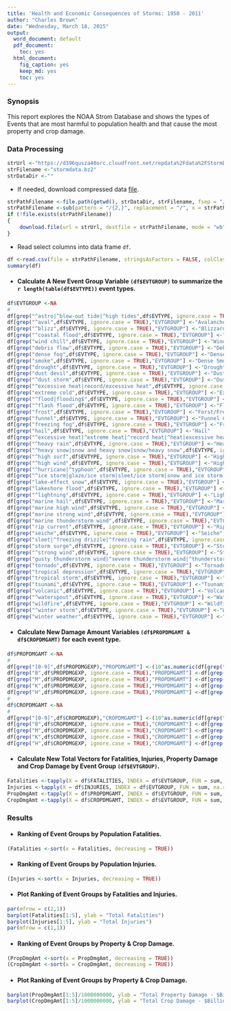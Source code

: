 ```yaml
---
title: 'Health and Economic Consequences of Storms: 1950 - 2011'
author: "Charles Brown"
date: "Wednesday, March 18, 2015"
output:
  word_document: default
  pdf_document:
    toc: yes
  html_document:
    fig_caption: yes
    keep_md: yes
    toc: yes
---
```


### Synopsis  

This report explores the NOAA Strom Database and shows the types of Events that are most harmful to population health and that cause the most property and crop damage.

### Data Processing  

```r
strUrl <-"https://d396qusza40orc.cloudfront.net/repdata%2Fdata%2FStormData.csv.bz2"
strFilename <-"stormdata.bz2"
strDataDir <-""
```

* If needed, download compressed data [file](`r strUrl`).

```r
strPathFilename <-file.path(getwd(), strDataDir, strFilename, fsep = "/")
strPathFilename <-sub(pattern = "/{2,}", replacement = "/", x = strPathFilename)
if (!file.exists(strPathFilename))
{
    download.file(url = strUrl, destfile = strPathFilename, mode = "wb")   
}
```

* Read select columns into data frame `df`.

```r
df <-read.csv(file = strPathFilename, stringsAsFactors = FALSE, colClasses = c(rep("NULL",7),"character",rep("NULL",14),rep("numeric",3),"character","numeric","character",rep("NULL",9)))
summary(df)
```

* #### Calculate A New Event Group Variable `(df$EVTGROUP)` to summarize the `r length(table(df$EVTYPE))` event types.  
 
```r
df$EVTGROUP <-NA
#
df[grep("^astro|^blow-out tide|^high tides",df$EVTYPE, ignore.case = TRUE),"EVTGROUP"] <-"Tides"
df[grep("^aval",df$EVTYPE, ignore.case = TRUE),"EVTGROUP"] <-"Avalanche"
df[grep("^blizz",df$EVTYPE, ignore.case = TRUE),"EVTGROUP"] <-"Blizzard"
df[grep("^coastal flood",df$EVTYPE, ignore.case = TRUE),"EVTGROUP"] <-"Coastal Flood"
df[grep("wind chill",df$EVTYPE, ignore.case = TRUE),"EVTGROUP"] <-"Wind Chill"
df[grep("debris flow",df$EVTYPE, ignore.case = TRUE),"EVTGROUP"] <-"Debris Flow"
df[grep("dense fog",df$EVTYPE, ignore.case = TRUE),"EVTGROUP"] <-"Dense Fog"
df[grep("smoke",df$EVTYPE, ignore.case = TRUE),"EVTGROUP"] <-"Dense Smoke"
df[grep("drought",df$EVTYPE, ignore.case = TRUE),"EVTGROUP"] <-"Drought"
df[grep("dust devil",df$EVTYPE, ignore.case = TRUE),"EVTGROUP"] <-"Dust Devil"
df[grep("^dust storm",df$EVTYPE, ignore.case = TRUE),"EVTGROUP"] <-"Dust Storm"
df[grep("^excessive heat|record/excessive heat",df$EVTYPE, ignore.case = TRUE),"EVTGROUP"] <-"Excessive Heat"
df[grep("extreme cold",df$EVTYPE, ignore.case = TRUE),"EVTGROUP"] <-"Extreme Cold/Wind Chill"
df[grep("^flood|flooding$",df$EVTYPE, ignore.case = TRUE),"EVTGROUP"] <-"Flood"
df[grep("^flash flood",df$EVTYPE, ignore.case = TRUE),"EVTGROUP"] <-"Flash Flood"
df[grep("frost",df$EVTYPE, ignore.case = TRUE),"EVTGROUP"] <-"Forst/Freeze"
df[grep("funnel",df$EVTYPE, ignore.case = TRUE),"EVTGROUP"] <-"Funnel Cloud"
df[grep("freezing fog",df$EVTYPE, ignore.case = TRUE),"EVTGROUP"] <-"Freezing Fog"
df[grep("hail",df$EVTYPE, ignore.case = TRUE),"EVTGROUP"] <-"Hail"
df[grep("^excessive heat|^extreme heat|^record heat|^heat|excessive heat$",df$EVTYPE, ignore.case = TRUE),"EVTGROUP"] <-"Heat"
df[grep("^heavy rain",df$EVTYPE, ignore.case = TRUE),"EVTGROUP"] <-"Heavy Rain"
df[grep("^heavy snow|snow and heavy snow|snow/heavy snow",df$EVTYPE, ignore.case = TRUE),"EVTGROUP"] <-"Heavy Snow"
df[grep("^high surf",df$EVTYPE, ignore.case = TRUE),"EVTGROUP"] <-"High Surf"
df[grep("^high wind",df$EVTYPE, ignore.case = TRUE),"EVTGROUP"] <-"High Wind"
df[grep("^hurricane|^typhoon",df$EVTYPE, ignore.case = TRUE),"EVTGROUP"] <-"Hurricane Typhoon"
df[grep("^ice storm|glaze/ice storm|sleet/ice storm|snow and ice storm|snow/ice storm",df$EVTYPE, ignore.case = TRUE),"EVTGROUP"] <-"Ice Storm"
df[grep("lake-effect snow",df$EVTYPE, ignore.case = TRUE),"EVTGROUP"] <-"Lake-Effect Snow"
df[grep("lakeshore flood",df$EVTYPE, ignore.case = TRUE),"EVTGROUP"] <-"Lakeshore Flood"
df[grep("^lightning",df$EVTYPE, ignore.case = TRUE),"EVTGROUP"] <-"Lightning"
df[grep("marine hail",df$EVTYPE, ignore.case = TRUE),"EVTGROUP"] <-"Marine Hail"
df[grep("marine high wind",df$EVTYPE, ignore.case = TRUE),"EVTGROUP"] <-"Marine High Wind"
df[grep("marine strong wind",df$EVTYPE, ignore.case = TRUE),"EVTGROUP"] <-"Marine Strong Wind"
df[grep("marine thunderstorm wind",df$EVTYPE, ignore.case = TRUE),"EVTGROUP"] <-"Marine Thunderstorm Wind"
df[grep("rip current",df$EVTYPE, ignore.case = TRUE),"EVTGROUP"] <-"Rip Current"
df[grep("seiche",df$EVTYPE, ignore.case = TRUE),"EVTGROUP"] <-"Seiche"
df[grep("sleet|^freezing drizzle|^freezing rain",df$EVTYPE, ignore.case = TRUE),"EVTGROUP"] <-"Sleet"
df[grep("storm surge",df$EVTYPE, ignore.case = TRUE),"EVTGROUP"] <-"Storm Surge"
df[grep("^strong wind",df$EVTYPE, ignore.case = TRUE),"EVTGROUP"] <-"Strong Wind"
df[grep("gusty thunderstorm wind|^severe thunderstorm wind|^thunderstorm wind",df$EVTYPE, ignore.case = TRUE),"EVTGROUP"] <-"Thunderstorm Wind"
df[grep("tornado",df$EVTYPE, ignore.case = TRUE),"EVTGROUP"] <-"Tornado"
df[grep("tropical depression",df$EVTYPE, ignore.case = TRUE),"EVTGROUP"] <-"Tropical Depression"
df[grep("tropical storm",df$EVTYPE, ignore.case = TRUE),"EVTGROUP"] <-"Tropical Storm"
df[grep("tsunami",df$EVTYPE, ignore.case = TRUE),"EVTGROUP"] <-"Tsunami"
df[grep("volcanic",df$EVTYPE, ignore.case = TRUE),"EVTGROUP"] <-"Volcanic Ash"
df[grep("^waterspout",df$EVTYPE, ignore.case = TRUE),"EVTGROUP"] <-"Waterspout"
df[grep("wildfire",df$EVTYPE, ignore.case = TRUE),"EVTGROUP"] <-"Wildfire"
df[grep("^winter storm",df$EVTYPE, ignore.case = TRUE),"EVTGROUP"] <-"WinterStorm"
df[grep("winter weather",df$EVTYPE, ignore.case = TRUE),"EVTGROUP"] <-"Winter Weather"

```

* #### Calculate New Damage Amount Variables `(df$PROPDMGAMT & df$CROPDMGAMT)` for each event type.

```r
df$PROPDMGAMT <-NA
#
df[grep("[0-9]",df$PROPDMGEXP),"PROPDMGAMT"] <-(10^as.numeric(df[grep("[0-9]",df$PROPDMGEXP,),"PROPDMGEXP"])) * df[grep("[0-9]",df$PROPDMGEXP,),"PROPDMG"] 
df[grep("B",df$PROPDMGEXP, ignore.case = TRUE),"PROPDMGAMT"] <-df[grep("B",df$PROPDMGEXP, ignore.case = TRUE),"PROPDMG"] * 1000000000 
df[grep("M",df$PROPDMGEXP, ignore.case = TRUE),"PROPDMGAMT"] <-df[grep("M",df$PROPDMGEXP, ignore.case = TRUE),"PROPDMG"] * 1000000
df[grep("K",df$PROPDMGEXP, ignore.case = TRUE),"PROPDMGAMT"] <-df[grep("K",df$PROPDMGEXP, ignore.case = TRUE),"PROPDMG"] * 1000
df[grep("H",df$PROPDMGEXP, ignore.case = TRUE),"PROPDMGAMT"] <-df[grep("H",df$PROPDMGEXP, ignore.case = TRUE),"PROPDMG"] * 100
#
df$CROPDMGAMT <-NA
#
df[grep("[0-9]",df$CROPDMGEXP),"CROPDMGAMT"] <-(10^as.numeric(df[grep("[0-9]",df$CROPDMGEXP,),"CROPDMGEXP"])) * df[grep("[0-9]",df$CROPDMGEXP,),"CROPDMG"] 
df[grep("B",df$CROPDMGEXP, ignore.case = TRUE),"CROPDMGAMT"] <-df[grep("B",df$CROPDMGEXP, ignore.case = TRUE),"CROPDMG"] * 1000000000 
df[grep("M",df$CROPDMGEXP, ignore.case = TRUE),"CROPDMGAMT"] <-df[grep("M",df$CROPDMGEXP, ignore.case = TRUE),"CROPDMG"] * 1000000
df[grep("K",df$CROPDMGEXP, ignore.case = TRUE),"CROPDMGAMT"] <-df[grep("K",df$CROPDMGEXP, ignore.case = TRUE),"CROPDMG"] * 1000
df[grep("H",df$CROPDMGEXP, ignore.case = TRUE),"CROPDMGAMT"] <-df[grep("H",df$CROPDMGEXP, ignore.case = TRUE),"CROPDMG"] * 100
```

* #### Calculate New Total Vectors for Fatalities, Injuries, Property Damage and Crop Damage by Event Group `(df$EVTGROUP)`.

```r
Fatalities <-tapply(X = df$FATALITIES, INDEX = df$EVTGROUP, FUN = sum, na.rm = TRUE)
Injuries <-tapply(X = df$INJURIES, INDEX = df$EVTGROUP, FUN = sum, na.rm = TRUE)
PropDmgAmt <-tapply(X = df$PROPDMGAMT, INDEX = df$EVTGROUP, FUN = sum, na.rm = TRUE)
CropDmgAmt <-tapply(X = df$CROPDMGAMT, INDEX = df$EVTGROUP, FUN = sum, na.rm = TRUE)
```

### Results 

* #### Ranking of Event Groups by Population Fatalities.

```r
(Fatalities <-sort(x = Fatalities, decreasing = TRUE))
```

* #### Ranking of Event Groups by Population Injuries. 

```r
(Injuries <-sort(x = Injuries, decreasing = TRUE))
```

* #### Plot Ranking of Event Groups by Fatalities and Injuries. 

```r
par(mfrow = c(2,1))
barplot(Fatalities[1:5], ylab = "Total Fatalities")
barplot(Injuries[1:5], ylab = "Total Injuries")
par(mfrow = c(1,1))
```

* #### Ranking of Event Groups by Property & Crop Damage.   

```r
(PropDmgAmt <-sort(x = PropDmgAmt, decreasing = TRUE))
(CropDmgAmt <-sort(x = CropDmgAmt, decreasing = TRUE))
```

* #### Plot Ranking of Event Groups by Property & Crop Damage. 

```r
barplot(PropDmgAmt[1:5]/1000000000, ylab = "Total Property Damage - $Billons")
barplot(CropDmgAmt[1:5]/1000000000, ylab = "Total Crop Damage - $Billions")
```


